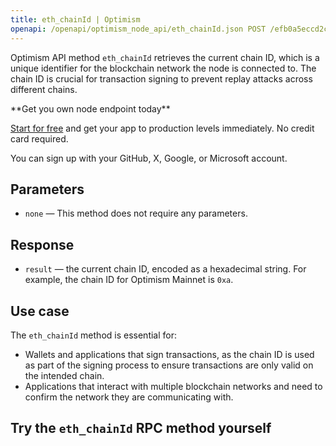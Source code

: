 ---
title: eth_chainId | Optimism
openapi: /openapi/optimism_node_api/eth_chainId.json POST /efb0a5eccd2caa5135eb54eba6f7f300
---

Optimism API method `eth_chainId` retrieves the current chain ID, which is a unique identifier for the blockchain network the node is connected to. The chain ID is crucial for transaction signing to prevent replay attacks across different chains.

<Check>
**Get you own node endpoint today**

[Start for free](https://console.chainstack.com/) and get your app to production levels immediately. No credit card required.

You can sign up with your GitHub, X, Google, or Microsoft account.
</Check>


## Parameters

* `none` — This method does not require any parameters.

## Response

* `result` — the current chain ID, encoded as a hexadecimal string. For example, the chain ID for Optimism Mainnet is `0xa`.

## Use case

The `eth_chainId` method is essential for:

* Wallets and applications that sign transactions, as the chain ID is used as part of the signing process to ensure transactions are only valid on the intended chain.
* Applications that interact with multiple blockchain networks and need to confirm the network they are communicating with.

## Try the `eth_chainId` RPC method yourself